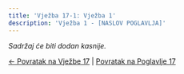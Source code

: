 ```yaml
---
title: 'Vježba 17-1: Vježba 1'
description: 'Vježba 1 - [NASLOV POGLAVLJA]'
---
```


*Sadržaj će biti dodan kasnije.*

[← Povratak na Vježbe 17](../vjezba-17) | [Povratak na Poglavlje 17](/poglavlje-17/)



